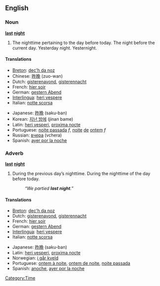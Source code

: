 ==English==

===Noun===
'''[[last]] [[night]]'''

# The nighttime pertaining to the day before today.  The night before the current day.  Yesterday night.  Yesternight.

====Translations====
{{top}}
*[[Breton]]: [[dec'h da noz]]
*Chinese: [[昨晚]] (zuo-wan)
*Dutch: [[gisterenavond]], [[gisterennacht]]
*French: [[hier soir]]
*German: [[gestern Abend]]
*[[Interlingua]]: [[heri vespere]]
*Italian: [[notte scorsa]]
{{mid}}
*Japanese: [[昨晩]] (saku-ban)
*Korean: [[지난 밤에]] (jinan bame)
*Latin: [[heri vesperi]], [[proxima nocte]]
*Portuguese: [[noite passada]] ''f'', [[noite]] [[de]] [[ontem]] ''f''
*Russian: [[вчера]] (vchera)
*Spanish: [[ayer por la noche]]
{{bottom}}

===Adverb===
'''[[last]] [[night]]'''

# During the previous day’s nighttime.  During the nighttime of the day before today.
#: ''“We partied '''last night'''.”''

====Translations====
{{top}}
*[[Breton]]: [[dec'h da noz]]
*Dutch: [[gisterenavond]], [[gisterennacht]]
*French: [[hier soir]]
*German: [[gestern Abend]]
*[[Interlingua]]: [[heri vespere]]
*Italian: [[notte scorsa]]
{{mid}}
*Japanese: [[昨晩]] (saku-ban)
*Latin: [[heri vesperi]], [[proxima nocte]]
*Norwegian: [[i går kveld]]
*Portuguese: [[ontem à noite]], [[ontem de noite]], [[noite passada]]
*Spanish: [[anoche]], [[ayer por la noche]]
{{bottom}}

[[Category:Time]]